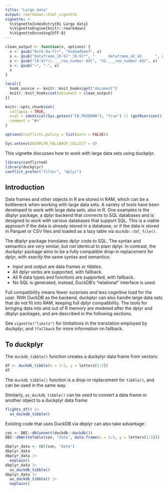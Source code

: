 ```yaml
---
title: "Large data"
output: rmarkdown::html_vignette
vignette: >
  %\VignetteIndexEntry{01 Large data}
  %\VignetteEngine{knitr::rmarkdown}
  %\VignetteEncoding{UTF-8}
---
```


```r
clean_output <- function(x, options) {
  x <- gsub("0x[0-9a-f]+", "0xdeadbeef", x)
  x <- gsub("dataframe_[0-9]*_[0-9]*", "      dataframe_42_42      ", x)
  x <- gsub("[0-9]*\\.___row_number ASC", "42.___row_number ASC", x)
  x <- gsub("─", "-", x)
  x
}

local({
  hook_source <- knitr::knit_hooks$get("document")
  knitr::knit_hooks$set(document = clean_output)
})

knitr::opts_chunk$set(
  collapse = TRUE,
  eval = identical(Sys.getenv("IN_PKGDOWN"), "true") || (getRversion() >= "4.1"),
  comment = "#>"
)

options(conflicts.policy = list(warn = FALSE))

Sys.setenv(DUCKPLYR_FALLBACK_COLLECT = 0)
```

This vignette discusses how to work with large data sets using duckplyr.

```r
library(conflicted)
library(duckplyr)
conflict_prefer("filter", "dplyr")
```


## Introduction

Data frames and other objects in R are stored in RAM, which can be a bottleneck when working with large data sets.
A variety of tools have been developed to work with large data sets, also in R.
One examples is the dbplyr package, a dplyr backend that connects to SQL databases and is designed to work with various databases that support SQL.
This is a viable approach if the data is already stored in a database, or if the data is stored in Parquet or CSV files and loaded as a lazy table via `duckdb::tbl_file()`.

The dbplyr package translates dplyr code to SQL.
The syntax and semantics are very similar, but not identical to plain dplyr.
In contrast, the duckplyr package aims to be a fully compatible drop-in replacement for dplyr, with *exactly* the same syntax and semantics:

- Input and output are data frames or tibbles.
- All dplyr verbs are supported, with fallback.
- All R data types and functions are supported, with fallback.
- No SQL is generated, instead, DuckDB's "relational" interface is used.

Full compatibility means fewer surprises and less cognitive load for the user.
With DuckDB as the backend, duckplyr can also handle large data sets that do not fit into RAM, keeping full dplyr compatibility.
The tools for bringing data into and out of R memory are modeled after the dplyr and dbplyr packages, and are described in the following sections.

See `vignette("limits")` for limitations in the translation employed by duckplyr, and `?fallback` for more information on fallback.

## To duckplyr

The `duckdb_tibble()` function creates a duckplyr data frame from vectors:

```r
df <- duckdb_tibble(x = 1:5, y = letters[1:5])
df
```

The `duckdb_tibble()` function is a drop-in replacement for `tibble()`, and can be used in the same way.

Similarly, `as_duckdb_tibble()` can be used to convert a data frame or another object to a duckplyr data frame:

```r
flights_df() |> 
  as_duckdb_tibble()
```

Existing code that uses DuckDB via dbplyr can also take advantage:

```r
con <- DBI::dbConnect(duckdb::duckdb())
DBI::dbWriteTable(con, "data", data.frame(x = 1:5, y = letters[1:5]))

dbplyr_data <- tbl(con, "data")
dbplyr_data
dbplyr_data |> 
  explain()
dbplyr_data |>
  as_duckdb_tibble()
dbplyr_data |>
  as_duckdb_tibble() |> 
  explain()
```
